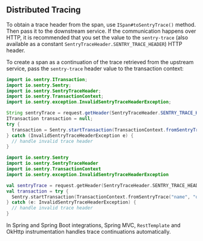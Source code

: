 ## Distributed Tracing

To obtain a trace header from the span, use `ISpan#toSentryTrace()` method. Then pass it to the downstream service. If the communication happens over HTTP, it is recommended that you set the value to the `sentry-trace` (also available as a constant `SentryTraceHeader.SENTRY_TRACE_HEADER`) HTTP header.

To create a span as a continuation of the trace retrieved from the upstream service, pass the `sentry-trace` header value to the transaction context:

```java
import io.sentry.ITransaction;
import io.sentry.Sentry;
import io.sentry.SentryTraceHeader;
import io.sentry.TransactionContext;
import io.sentry.exception.InvalidSentryTraceHeaderException;

String sentryTrace = request.getHeader(SentryTraceHeader.SENTRY_TRACE_HEADER);
ITransaction transaction = null;
try {
  transaction = Sentry.startTransaction(TransactionContext.fromSentryTrace("name", "op", new SentryTraceHeader(sentryTrace)));
} catch (InvalidSentryTraceHeaderException e) {
  // handle invalid trace header
}
```

```kotlin
import io.sentry.Sentry
import io.sentry.SentryTraceHeader
import io.sentry.TransactionContext
import io.sentry.exception.InvalidSentryTraceHeaderException

val sentryTrace = request.getHeader(SentryTraceHeader.SENTRY_TRACE_HEADER)
val transaction = try {
  Sentry.startTransaction(TransactionContext.fromSentryTrace("name", "op", SentryTraceHeader(sentryTrace)))
} catch (e: InvalidSentryTraceHeaderException) {
  // handle invalid trace header
}
```

<Note>

In Spring and Spring Boot integrations, Spring MVC, `RestTemplate` and OkHttp instrumentation handles trace continuations automatically.

</Note>
